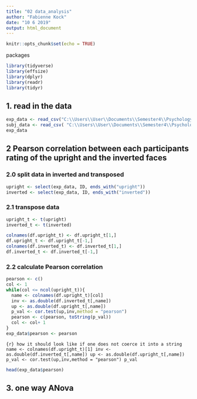 ```yaml
---
title: "02 data_analysis"
author: "Fabienne Kock"
date: "10 6 2019"
output: html_document
---
```


```r
knitr::opts_chunk$set(echo = TRUE)
```

packages
```r
library(tidyverse)
library(effsize)
library(dplyr)
library(readr)
library(tidyr)
```
## 1. read in the data
```r
exp_data <- read_csv("C:\\Users\\User\\Documents\\Semester4\\Psychology Lab\\XPLabFinal\\data\\03 paper\\clean\\S4b_exp_data.csv")
subj_data <- read_csv( "C:\\Users\\User\\Documents\\Semester4\\Psychology Lab\\XPLabFinal\\data\\03 paper\\clean\\S4b_subject_data.csv")
exp_data
```

## 2 Pearson correlation between each participants rating of the upright and the inverted faces
### 2.0 split data in inverted and transposed
```r
upright <- select(exp_data, ID, ends_with("upright"))
inverted <- select(exp_data, ID, ends_with("inverted"))
```
### 2.1 transpose data
```r
upright_t <- t(upright)
inverted_t <- t(inverted)
```

```r
colnames(df.upright_t) <- df.upright_t[1,]
df.upright_t <- df.upright_t[-1,]
colnames(df.inverted_t) <- df.inverted_t[1,]
df.inverted_t <- df.inverted_t[-1,]

```


### 2.2 calculate Pearson correlation
```r
pearson <- c()
col <- 1
while(col <= ncol(upright_t)){
  name <- colnames(df.upright_t)[col]
  inv <- as.double(df.inverted_t[,name])
  up <- as.double(df.upright_t[,name])
  p_val <- cor.test(up,inv,method = "pearson")
  pearson <- c(pearson, toString(p_val)) 
  col <- col+ 1
}
exp_data$pearson <- pearson
```
```{r} how it should look like if one does not coerce it into a string
name <- colnames(df.upright_t)[1]
inv <- as.double(df.inverted_t[,name])
up <- as.double(df.upright_t[,name])
p_val <- cor.test(up,inv,method = "pearson")
p_val
```


```r
head(exp_data$pearson)

```
## 3. one way ANova 